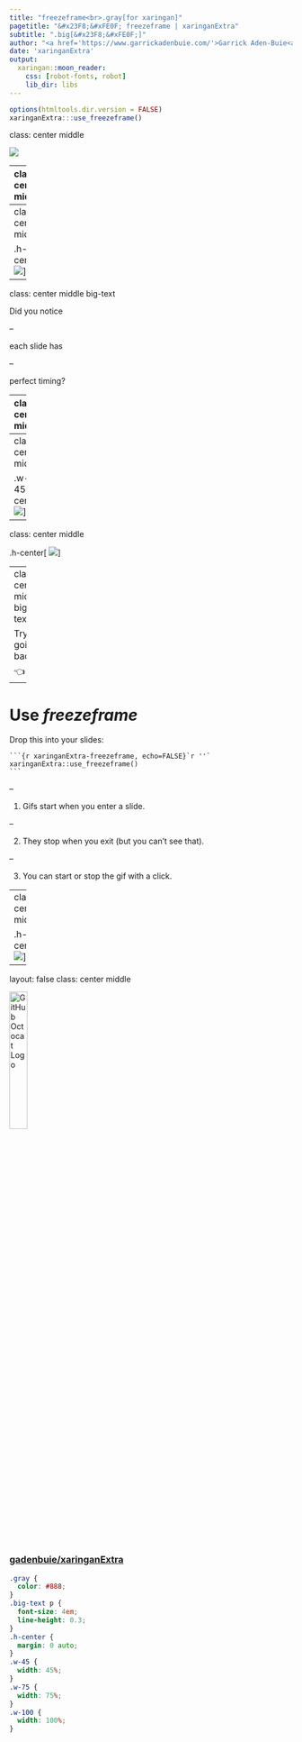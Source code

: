 ```yaml
---
title: "freezeframe<br>.gray[for xaringan]"
pagetitle: "&#x23F8;&#xFE0F; freezeframe | xaringanExtra"
subtitle: ".big[&#x23F8;&#xFE0F;]"
author: "<a href='https://www.garrickadenbuie.com/'>Garrick Aden-Buie<a>"
date: 'xaringanExtra'
output:
  xaringan::moon_reader:
    css: [robot-fonts, robot]
    lib_dir: libs
---
```


```r
options(htmltools.dir.version = FALSE)
xaringanExtra:::use_freezeframe()
```

class: center middle

![](https://media.giphy.com/media/l4FGDukN065CC06gE/giphy.gif)

---
class: center middle

.w-75.h-center[
![](https://media.giphy.com/media/l0FF56cexcW2JAXCJj/giphy.gif)
]

---
class: center middle

.h-center[
![](https://media.giphy.com/media/K5QYsbHL2pzBFRo1cj/giphy.gif)
]

---
class: center middle big-text

Did you notice

--

each slide has

--

perfect timing?


---
class: center middle

.h-center[
![](https://media.giphy.com/media/GS8rAgUNI35uw/giphy.gif)
]

---
class: center middle

.w-45.h-center[
![](https://media.giphy.com/media/JoDT2WaykzFnN9vJqL/giphy.gif)
]

---
class: center middle

.h-center[
![](https://media.giphy.com/media/11StaZ9Lj74oCY/giphy.gif)
]

---
class: center middle big-text

Try going back

&#x1F448;

---

# Use _freezeframe_

Drop this into your slides:

````
```{r xaringanExtra-freezeframe, echo=FALSE}`r ''`
xaringanExtra::use_freezeframe()
```
````

--

1. Gifs start when you enter a slide.

--

2. They stop when you exit (but you can't see that).

--

3. You can start or stop the gif with a click.

---
class: center middle

.h-center[
![](https://media.giphy.com/media/IcGkqdUmYLFGE/giphy.gif)
]

---
layout: false
class: center middle

<img src="https://github.githubassets.com/images/modules/logos_page/GitHub-Mark.png" width="25%" alt="GitHub Octocat Logo" />

### [gadenbuie/xaringanExtra](https://github.com/gadenbuie/xaringanExtra)


```css
.gray {
  color: #888;
}
.big-text p {
  font-size: 4em;
  line-height: 0.3;
}
.h-center {
  margin: 0 auto;
}
.w-45 {
  width: 45%;
}
.w-75 {
  width: 75%;
}
.w-100 {
  width: 100%;
}
```
